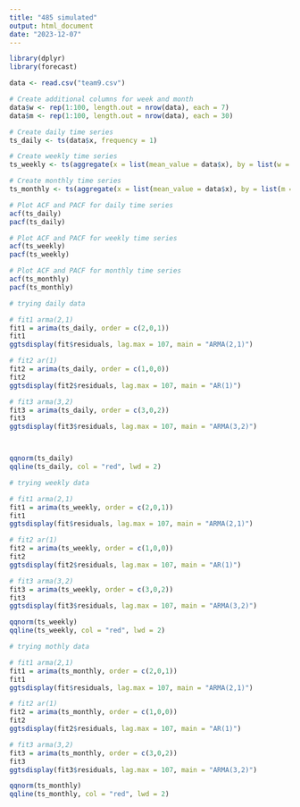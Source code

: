 ```yaml
---
title: "485 simulated"
output: html_document
date: "2023-12-07"
---
```


```r
library(dplyr)
library(forecast)

data <- read.csv("team9.csv")

# Create additional columns for week and month
data$w <- rep(1:100, length.out = nrow(data), each = 7)
data$m <- rep(1:100, length.out = nrow(data), each = 30)

# Create daily time series
ts_daily <- ts(data$x, frequency = 1)

# Create weekly time series
ts_weekly <- ts(aggregate(x = list(mean_value = data$x), by = list(w = data$w), FUN = mean)$mean_value, frequency = 52)

# Create monthly time series
ts_monthly <- ts(aggregate(x = list(mean_value = data$x), by = list(m = data$m), FUN = mean)$mean_value, frequency = 12)

# Plot ACF and PACF for daily time series
acf(ts_daily)
pacf(ts_daily)

# Plot ACF and PACF for weekly time series
acf(ts_weekly)
pacf(ts_weekly)

# Plot ACF and PACF for monthly time series
acf(ts_monthly)
pacf(ts_monthly)


```

```r
# trying daily data

# fit1 arma(2,1)
fit1 = arima(ts_daily, order = c(2,0,1))
fit1
ggtsdisplay(fit$residuals, lag.max = 107, main = "ARMA(2,1)")

# fit2 ar(1)
fit2 = arima(ts_daily, order = c(1,0,0))
fit2
ggtsdisplay(fit2$residuals, lag.max = 107, main = "AR(1)")

# fit3 arma(3,2)
fit3 = arima(ts_daily, order = c(3,0,2))
fit3
ggtsdisplay(fit3$residuals, lag.max = 107, main = "ARMA(3,2)")



qqnorm(ts_daily) 
qqline(ts_daily, col = "red", lwd = 2)

```

```r
# trying weekly data

# fit1 arma(2,1)
fit1 = arima(ts_weekly, order = c(2,0,1))
fit1
ggtsdisplay(fit$residuals, lag.max = 107, main = "ARMA(2,1)")

# fit2 ar(1)
fit2 = arima(ts_weekly, order = c(1,0,0))
fit2
ggtsdisplay(fit2$residuals, lag.max = 107, main = "AR(1)")

# fit3 arma(3,2)
fit3 = arima(ts_weekly, order = c(3,0,2))
fit3
ggtsdisplay(fit3$residuals, lag.max = 107, main = "ARMA(3,2)")

qqnorm(ts_weekly) 
qqline(ts_weekly, col = "red", lwd = 2)

```

```r
# trying mothly data

# fit1 arma(2,1)
fit1 = arima(ts_monthly, order = c(2,0,1))
fit1
ggtsdisplay(fit$residuals, lag.max = 107, main = "ARMA(2,1)")

# fit2 ar(1)
fit2 = arima(ts_monthly, order = c(1,0,0))
fit2
ggtsdisplay(fit2$residuals, lag.max = 107, main = "AR(1)")

# fit3 arma(3,2)
fit3 = arima(ts_monthly, order = c(3,0,2))
fit3
ggtsdisplay(fit3$residuals, lag.max = 107, main = "ARMA(3,2)")

qqnorm(ts_monthly) 
qqline(ts_monthly, col = "red", lwd = 2)

```